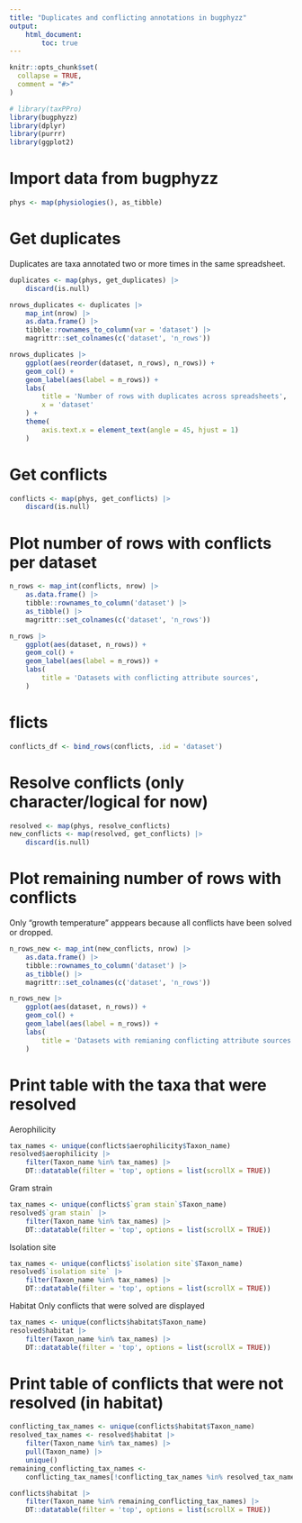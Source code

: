 ```yaml
---
title: "Duplicates and conflicting annotations in bugphyzz"
output:
    html_document:
        toc: true
---
```


```r
knitr::opts_chunk$set(
  collapse = TRUE,
  comment = "#>"
)
```

```r
# library(taxPPro)
library(bugphyzz)
library(dplyr)
library(purrr)
library(ggplot2)
```

# Import data from bugphyzz

```r
phys <- map(physiologies(), as_tibble)
```

# Get duplicates

Duplicates are taxa annotated two or more times in the same spreadsheet.

```r
duplicates <- map(phys, get_duplicates) |> 
    discard(is.null)

nrows_duplicates <- duplicates |> 
    map_int(nrow) |> 
    as.data.frame() |> 
    tibble::rownames_to_column(var = 'dataset') |> 
    magrittr::set_colnames(c('dataset', 'n_rows'))

nrows_duplicates |> 
    ggplot(aes(reorder(dataset, n_rows), n_rows)) + 
    geom_col() + 
    geom_label(aes(label = n_rows)) +
    labs(
        title = 'Number of rows with duplicates across spreadsheets',
        x = 'dataset'
    ) +
    theme(
        axis.text.x = element_text(angle = 45, hjust = 1)
    )
```

# Get conflicts

```r
conflicts <- map(phys, get_conflicts) |> 
    discard(is.null)
```

# Plot number of rows with conflicts per dataset

```r
n_rows <- map_int(conflicts, nrow) |> 
    as.data.frame() |> 
    tibble::rownames_to_column('dataset') |> 
    as_tibble() |> 
    magrittr::set_colnames(c('dataset', 'n_rows'))

n_rows |> 
    ggplot(aes(dataset, n_rows)) + 
    geom_col() +
    geom_label(aes(label = n_rows)) +
    labs(
        title = 'Datasets with conflicting attribute sources',
    )
```

# flicts

```r
conflicts_df <- bind_rows(conflicts, .id = 'dataset') 
```

# Resolve conflicts (only character/logical for now)

```r
resolved <- map(phys, resolve_conflicts)
new_conflicts <- map(resolved, get_conflicts) |> 
    discard(is.null)
```

# Plot remaining number of rows with conflicts

Only "growth temperature" apppears because all conflicts have been solved or
dropped.

```r
n_rows_new <- map_int(new_conflicts, nrow) |> 
    as.data.frame() |> 
    tibble::rownames_to_column('dataset') |> 
    as_tibble() |> 
    magrittr::set_colnames(c('dataset', 'n_rows'))

n_rows_new |> 
    ggplot(aes(dataset, n_rows)) + 
    geom_col() +
    geom_label(aes(label = n_rows)) +
    labs(
        title = 'Datasets with remianing conflicting attribute sources'
    )
```

# Print table with the taxa that were resolved

Aerophilicity

```r
tax_names <- unique(conflicts$aerophilicity$Taxon_name)
resolved$aerophilicity |> 
    filter(Taxon_name %in% tax_names) |> 
    DT::datatable(filter = 'top', options = list(scrollX = TRUE))

```


Gram strain

```r
tax_names <- unique(conflicts$`gram stain`$Taxon_name)
resolved$`gram stain` |> 
    filter(Taxon_name %in% tax_names) |> 
    DT::datatable(filter = 'top', options = list(scrollX = TRUE))
```

Isolation site

```r
tax_names <- unique(conflicts$`isolation site`$Taxon_name)
resolved$`isolation site` |> 
    filter(Taxon_name %in% tax_names) |> 
    DT::datatable(filter = 'top', options = list(scrollX = TRUE))
```

Habitat
Only conflicts that were solved are displayed

```r
tax_names <- unique(conflicts$habitat$Taxon_name)
resolved$habitat |> 
    filter(Taxon_name %in% tax_names) |> 
    DT::datatable(filter = 'top', options = list(scrollX = TRUE))
```


# Print table of conflicts that were not resolved (in habitat)

```r
conflicting_tax_names <- unique(conflicts$habitat$Taxon_name)
resolved_tax_names <- resolved$habitat |> 
    filter(Taxon_name %in% tax_names) |> 
    pull(Taxon_name) |> 
    unique()
remaining_conflicting_tax_names <- 
    conflicting_tax_names[!conflicting_tax_names %in% resolved_tax_names]

conflicts$habitat |> 
    filter(Taxon_name %in% remaining_conflicting_tax_names) |> 
    DT::datatable(filter = 'top', options = list(scrollX = TRUE))

```













